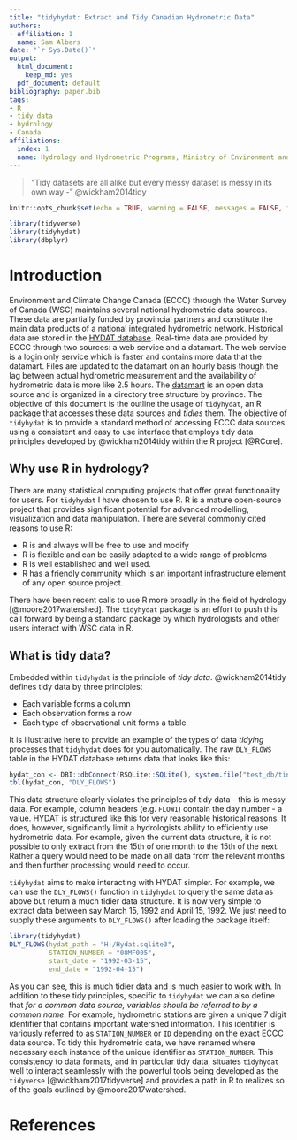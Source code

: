 ```yaml
---
title: "tidyhydat: Extract and Tidy Canadian Hydrometric Data"
authors:
- affiliation: 1
  name: Sam Albers
date: "`r Sys.Date()`"
output:
  html_document:
    keep_md: yes
  pdf_document: default
bibliography: paper.bib
tags:
- R
- tidy data
- hydrology
- Canada
affiliations:
  index: 1
  name: Hydrology and Hydrometric Programs, Ministry of Environment and Climate Change Strategy, British Columbia Provincial Government
---
```


> "Tidy datasets are all alike but every messy dataset is messy in its own way - "
@wickham2014tidy

```r
knitr::opts_chunk$set(echo = TRUE, warning = FALSE, messages = FALSE, fig.width = 8, fig.height = 12)
```

```r
library(tidyverse)
library(tidyhydat)
library(dbplyr)
```

# Introduction
Environment and Climate Change Canada (ECCC) through the Water Survey of Canada (WSC) maintains several national hydrometric data sources. These data are partially funded by provincial partners and constitute the main data products of a national integrated hydrometric network. Historical data are stored in the [HYDAT database](http://collaboration.cmc.ec.gc.ca/cmc/hydrometrics/www/). Real-time data are provided by ECCC through two sources: a web service and a datamart. The web service is a login only service which is faster and contains more data that the datamart. Files are updated to the datamart on an hourly basis though the lag between actual hydrometric measurement and the availability of hydrometric data is more like 2.5 hours. The [datamart](http://dd.weather.gc.ca/hydrometric/) is an open data source and is organized in a directory tree structure by province. The objective of this document is the outline the usage of `tidyhydat`, an R package that accesses these data sources and *tidies* them. The objective of `tidyhydat` is to provide a standard method of accessing ECCC data sources using a consistent and easy to use interface that employs tidy data principles developed by @wickham2014tidy within the R project [@RCore]. 

## Why use R in hydrology?
There are many statistical computing projects that offer great functionality for users. For `tidyhydat` I have chosen to use R. R is a mature open-source project that provides significant potential for advanced modelling, visualization and data manipulation. There are several commonly cited reasons to use R:

- R is and always will be free to use and modify
- R is flexible and can be easily adapted to a wide range of problems
- R is well established and well used.
- R has a friendly community which is an important infrastructure element of any open source project. 

There have been recent calls to use R more broadly in the field of hydrology [@moore2017watershed]. The `tidyhydat` package is an effort to push this call forward by being a standard package by which hydrologists and other users interact with WSC data in R. 

## What is tidy data?
Embedded within `tidyhydat` is the principle of *tidy data*. @wickham2014tidy defines tidy data by three principles:

- Each variable forms a column
- Each observation forms a row
- Each type of observational unit forms a table

It is illustrative here to provide an example of the types of data *tidying* processes that `tidyhydat` does for you automatically. The raw `DLY_FLOWS` table in the HYDAT database returns data that looks like this:
```r
hydat_con <- DBI::dbConnect(RSQLite::SQLite(), system.file("test_db/tinyhydat.sqlite3", package = "tidyhydat"))
tbl(hydat_con, "DLY_FLOWS") 
```

This data structure clearly violates the principles of tidy data - this is messy data. For example, column headers (e.g. `FLOW1`) contain the day number - a value. HYDAT is structured like this for very reasonable historical reasons. It does, however, significantly limit a hydrologists ability to efficiently use hydrometric data. For example, given the current data structure, it is not possible to only extract from the 15th of one month to the 15th of the next. Rather a query would need to be made on all data from the relevant months and then further processing would need to occur.

`tidyhydat` aims to make interacting with HYDAT simpler. For example, we can use the `DLY_FLOWS()` function in `tidyhydat` to query the same data as above but return a much tidier data structure. It is now very simple to extract data between say March 15, 1992 and April 15, 1992. We just need to supply these arguments to `DLY_FLOWS()` after loading the package itself:

```r
library(tidyhydat)
DLY_FLOWS(hydat_path = "H:/Hydat.sqlite3",
          STATION_NUMBER = "08MF005",
          start_date = "1992-03-15",
          end_date = "1992-04-15")
```

As you can see, this is much tidier data and is much easier to work with. In addition to these tidy principles, specific to `tidyhydat` we can also define that *for a common data source, variables should be referred to by a common name*. For example, hydrometric stations are given a unique 7 digit identifier that contains important watershed information. This identifier is variously referred to as `STATION_NUMBER` or `ID` depending on the exact ECCC data source. To tidy this hydrometric data, we have renamed where necessary each instance of the unique identifier as `STATION_NUMBER`. This consistency to data formats, and in particular tidy data, situates `tidyhydat` well to interact seamlessly with the powerful tools being developed as the `tidyverse` [@wickham2017tidyverse] and provides a path in R to realizes so of the goals outlined by @moore2017watershed.

# References
